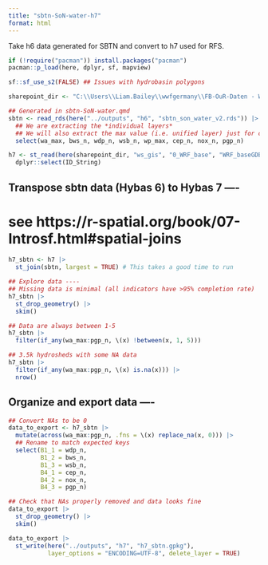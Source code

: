 ```yaml
---
title: "sbtn-SoN-water-h7"
format: html
---
```


Take h6 data generated for SBTN and convert to h7 used for RFS.

```r
if (!require("pacman")) install.packages("pacman")
pacman::p_load(here, dplyr, sf, mapview)
```

```r
sf::sf_use_s2(FALSE) ## Issues with hydrobasin polygons
```

```r
sharepoint_dir <- "C:\\Users\\Liam.Bailey\\wwfgermany\\FB-OuR-Daten - WRF"
```

```r
## Generated in sbtn-SoN-water.qmd
sbtn <- read_rds(here("../outputs", "h6", "sbtn_son_water_v2.rds")) |>
  ## We are extracting the *individual layers*
  ## We will also extract the max value (i.e. unified layer) just for comparability to old results
  select(wa_max, bws_n, wdp_n, wsb_n, wp_max, cep_n, nox_n, pgp_n)
```

```r
h7 <- st_read(here(sharepoint_dir, "ws_gis", "0_WRF_base", "WRF_baseGDB.gdb"), layer = "hydrosheds") |>
  dplyr::select(ID_String)
```

## Transpose sbtn data (Hybas 6) to Hybas 7 ----
# see https://r-spatial.org/book/07-Introsf.html#spatial-joins

```r
h7_sbtn <- h7 |>
  st_join(sbtn, largest = TRUE) # This takes a good time to run
```

```r
## Explore data ----
## Missing data is minimal (all indicators have >95% completion rate)
h7_sbtn |>
  st_drop_geometry() |>
  skim()
```

```r
## Data are always between 1-5
h7_sbtn |>
  filter(if_any(wa_max:pgp_n, \(x) !between(x, 1, 5)))
```
```r
## 3.5k hydrosheds with some NA data
h7_sbtn |>
  filter(if_any(wa_max:pgp_n, \(x) is.na(x))) |> 
  nrow()
```

## Organize and export data ----

```r
## Convert NAs to be 0
data_to_export <- h7_sbtn |> 
  mutate(across(wa_max:pgp_n, .fns = \(x) replace_na(x, 0))) |> 
  ## Rename to match expected keys
  select(B1_1 = wdp_n,
         B1_2 = bws_n,
         B1_3 = wsb_n,
         B4_1 = cep_n,
         B4_2 = nox_n,
         B4_3 = pgp_n)
```

```r
## Check that NAs properly removed and data looks fine
data_to_export |>
  st_drop_geometry() |>
  skim()
```

```r
data_to_export |>
  st_write(here("../outputs", "h7", "h7_sbtn.gpkg"),
           layer_options = "ENCODING=UTF-8", delete_layer = TRUE)
```




